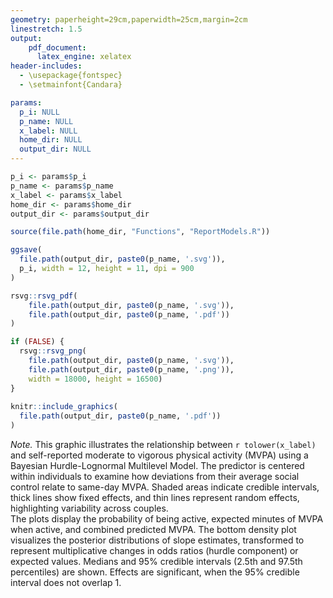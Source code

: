 ```yaml
---
geometry: paperheight=29cm,paperwidth=25cm,margin=2cm
linestretch: 1.5
output:
    pdf_document: 
      latex_engine: xelatex
header-includes:
  - \usepackage{fontspec}
  - \setmainfont{Candara}

params:
  p_i: NULL
  p_name: NULL
  x_label: NULL
  home_dir: NULL
  output_dir: NULL
---
```


```r

p_i <- params$p_i
p_name <- params$p_name
x_label <- params$x_label
home_dir <- params$home_dir
output_dir <- params$output_dir

source(file.path(home_dir, "Functions", "ReportModels.R"))

```



```r


ggsave(
  file.path(output_dir, paste0(p_name, '.svg')),
  p_i, width = 12, height = 11, dpi = 900
)

rsvg::rsvg_pdf(
    file.path(output_dir, paste0(p_name, '.svg')), 
    file.path(output_dir, paste0(p_name, '.pdf'))
)

if (FALSE) {
  rsvg::rsvg_png(
    file.path(output_dir, paste0(p_name, '.svg')),
    file.path(output_dir, paste0(p_name, '.png')),
    width = 18000, height = 16500)
}
  
knitr::include_graphics(
  file.path(output_dir, paste0(p_name, '.pdf'))
)


```

*Note.* This graphic illustrates the relationship between `r tolower(x_label)` and self-reported moderate to vigorous physical activity (MVPA) using a Bayesian Hurdle-Lognormal Multilevel Model. The predictor is centered within individuals to examine how deviations from their average social control relate to same-day MVPA. Shaded areas indicate credible intervals, thick lines show fixed effects, and thin lines represent random effects, highlighting variability across couples.  
The plots display the probability of being active, expected minutes of MVPA when active, and combined predicted MVPA. The bottom density plot visualizes the posterior distributions of slope estimates, transformed to represent multiplicative changes in odds ratios (hurdle component) or expected values. Medians and 95% credible intervals (2.5th and 97.5th percentiles) are shown. Effects are significant, when the 95% credible interval does not overlap 1.



